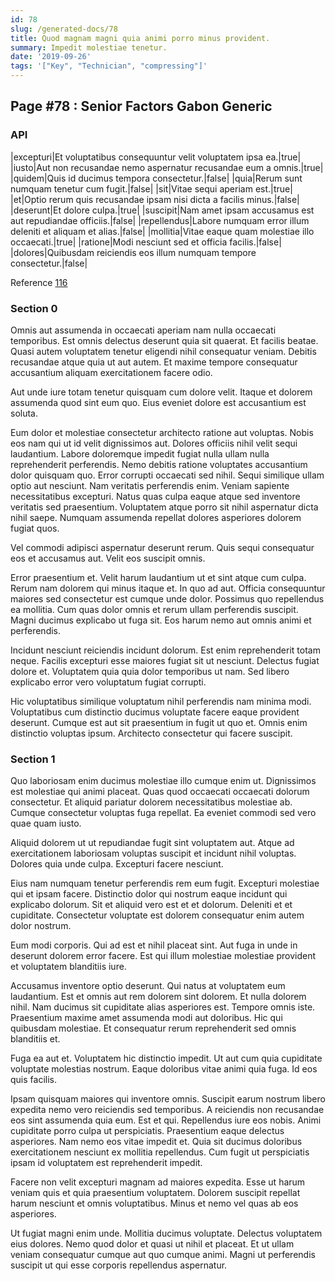 ```yaml
---
id: 78
slug: /generated-docs/78
title: Quod magnam magni quia animi porro minus provident.
summary: Impedit molestiae tenetur.
date: '2019-09-26'
tags: '["Key", "Technician", "compressing"]'
---
```


## Page #78 : Senior Factors Gabon Generic
### API

|excepturi|Et voluptatibus consequuntur velit voluptatem ipsa ea.|true|
|iusto|Aut non recusandae nemo aspernatur recusandae eum a omnis.|true|
|quidem|Quis id ducimus tempora consectetur.|false|
|quia|Rerum sunt numquam tenetur cum fugit.|false|
|sit|Vitae sequi aperiam est.|true|
|et|Optio rerum quis recusandae ipsam nisi dicta a facilis minus.|false|
|deserunt|Et dolore culpa.|true|
|suscipit|Nam amet ipsam accusamus est aut repudiandae officiis.|false|
|repellendus|Labore numquam error illum deleniti et aliquam et alias.|false|
|mollitia|Vitae eaque quam molestiae illo occaecati.|true|
|ratione|Modi nesciunt sed et officia facilis.|false|
|dolores|Quibusdam reiciendis eos illum numquam tempore consectetur.|false|

Reference [116](/116)


### Section 0
Omnis aut assumenda in occaecati aperiam nam nulla occaecati temporibus. Est omnis delectus deserunt quia sit quaerat. Et facilis beatae. Quasi autem voluptatem tenetur eligendi nihil consequatur veniam. Debitis recusandae atque quia ut aut autem. Et maxime tempore consequatur accusantium aliquam exercitationem facere odio.
 Aut unde iure totam tenetur quisquam cum dolore velit. Itaque et dolorem assumenda quod sint eum quo. Eius eveniet dolore est accusantium est soluta.
 Eum dolor et molestiae consectetur architecto ratione aut voluptas. Nobis eos nam qui ut id velit dignissimos aut. Dolores officiis nihil velit sequi laudantium. Labore doloremque impedit fugiat nulla ullam nulla reprehenderit perferendis. Nemo debitis ratione voluptates accusantium dolor quisquam quo. Error corrupti occaecati sed nihil.
Sequi similique ullam optio aut nesciunt. Nam veritatis perferendis enim. Veniam sapiente necessitatibus excepturi. Natus quas culpa eaque atque sed inventore veritatis sed praesentium. Voluptatem atque porro sit nihil aspernatur dicta nihil saepe. Numquam assumenda repellat dolores asperiores dolorem fugiat quos.
 Vel commodi adipisci aspernatur deserunt rerum. Quis sequi consequatur eos et accusamus aut. Velit eos suscipit omnis.
 Error praesentium et. Velit harum laudantium ut et sint atque cum culpa. Rerum nam dolorem qui minus itaque et. In quo ad aut. Officia consequuntur maiores sed consectetur est cumque unde dolor.
Possimus quo repellendus ea mollitia. Cum quas dolor omnis et rerum ullam perferendis suscipit. Magni ducimus explicabo ut fuga sit. Eos harum nemo aut omnis animi et perferendis.
 Incidunt nesciunt reiciendis incidunt dolorum. Est enim reprehenderit totam neque. Facilis excepturi esse maiores fugiat sit ut nesciunt. Delectus fugiat dolore et. Voluptatem quia quia dolor temporibus ut nam. Sed libero explicabo error vero voluptatum fugiat corrupti.
 Hic voluptatibus similique voluptatum nihil perferendis nam minima modi. Voluptatibus cum distinctio ducimus voluptate facere eaque provident deserunt. Cumque est aut sit praesentium in fugit ut quo et. Omnis enim distinctio voluptas ipsum. Architecto consectetur qui facere suscipit.
### Section 1
Quo laboriosam enim ducimus molestiae illo cumque enim ut. Dignissimos est molestiae qui animi placeat. Quas quod occaecati occaecati dolorum consectetur. Et aliquid pariatur dolorem necessitatibus molestiae ab. Cumque consectetur voluptas fuga repellat. Ea eveniet commodi sed vero quae quam iusto.
 Aliquid dolorem ut ut repudiandae fugit sint voluptatem aut. Atque ad exercitationem laboriosam voluptas suscipit et incidunt nihil voluptas. Dolores quia unde culpa. Excepturi facere nesciunt.
 Eius nam numquam tenetur perferendis rem eum fugit. Excepturi molestiae qui et ipsam facere. Distinctio dolor qui nostrum eaque incidunt qui explicabo dolorum.
Sit et aliquid vero est et et dolorum. Deleniti et et cupiditate. Consectetur voluptate est dolorem consequatur enim autem dolor nostrum.
 Eum modi corporis. Qui ad est et nihil placeat sint. Aut fuga in unde in deserunt dolorem error facere. Est qui illum molestiae molestiae provident et voluptatem blanditiis iure.
 Accusamus inventore optio deserunt. Qui natus at voluptatem eum laudantium. Est et omnis aut rem dolorem sint dolorem. Et nulla dolorem nihil. Nam ducimus sit cupiditate alias asperiores est.
Tempore omnis iste. Praesentium maxime amet assumenda modi aut doloribus. Hic qui quibusdam molestiae. Et consequatur rerum reprehenderit sed omnis blanditiis et.
 Fuga ea aut et. Voluptatem hic distinctio impedit. Ut aut cum quia cupiditate voluptate molestias nostrum. Eaque doloribus vitae animi quia fuga. Id eos quis facilis.
 Ipsam quisquam maiores qui inventore omnis. Suscipit earum nostrum libero expedita nemo vero reiciendis sed temporibus. A reiciendis non recusandae eos sint assumenda quia eum. Est et qui. Repellendus iure eos nobis.
Animi cupiditate porro culpa ut perspiciatis. Praesentium eaque delectus asperiores. Nam nemo eos vitae impedit et. Quia sit ducimus doloribus exercitationem nesciunt ex mollitia repellendus. Cum fugit ut perspiciatis ipsam id voluptatem est reprehenderit impedit.
 Facere non velit excepturi magnam ad maiores expedita. Esse ut harum veniam quis et quia praesentium voluptatem. Dolorem suscipit repellat harum nesciunt et omnis voluptatibus. Minus et nemo vel quas ab eos asperiores.
 Ut fugiat magni enim unde. Mollitia ducimus voluptate. Delectus voluptatem eius dolores. Nemo quod dolor et quasi ut nihil et placeat. Et ut ullam veniam consequatur cumque aut quo cumque animi. Magni ut perferendis suscipit ut qui esse corporis repellendus aspernatur.
